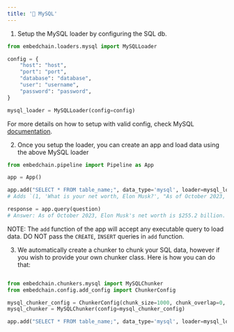 ---
title: '🐬 MySQL'
---

1. Setup the MySQL loader by configuring the SQL db.
```Python
from embedchain.loaders.mysql import MySQLLoader

config = {
    "host": "host",
    "port": "port",
    "database": "database",
    "user": "username",
    "password": "password",
}

mysql_loader = MySQLLoader(config=config)
```

For more details on how to setup with valid config, check MySQL [documentation](https://dev.mysql.com/doc/connector-python/en/connector-python-connectargs.html).

2. Once you setup the loader, you can create an app and load data using the above MySQL loader
```Python
from embedchain.pipeline import Pipeline as App

app = App()

app.add("SELECT * FROM table_name;", data_type='mysql', loader=mysql_loader)
# Adds `(1, 'What is your net worth, Elon Musk?', "As of October 2023, Elon Musk's net worth is $255.2 billion.")`

response = app.query(question)
# Answer: As of October 2023, Elon Musk's net worth is $255.2 billion.
```

NOTE: The `add` function of the app will accept any executable query to load data. DO NOT pass the `CREATE`, `INSERT` queries in `add` function.

3. We automatically create a chunker to chunk your SQL data, however if you wish to provide your own chunker class. Here is how you can do that:
```Python

from embedchain.chunkers.mysql import MySQLChunker
from embedchain.config.add_config import ChunkerConfig

mysql_chunker_config = ChunkerConfig(chunk_size=1000, chunk_overlap=0, length_function=len)
mysql_chunker = MySQLChunker(config=mysql_chunker_config)

app.add("SELECT * FROM table_name;", data_type='mysql', loader=mysql_loader, chunker=mysql_chunker)
```
